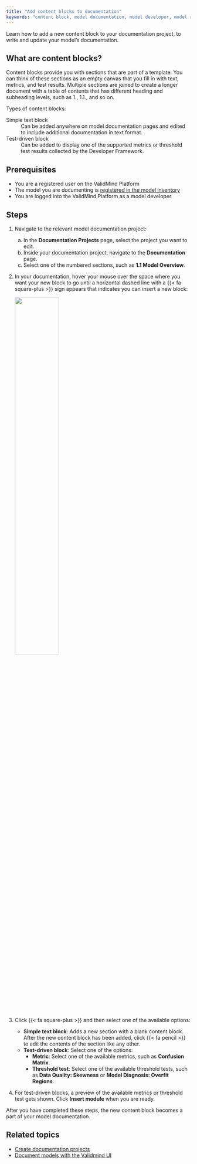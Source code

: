 ```yaml
---
title: "Add content blocks to documentation"
keywords: "content block, model documentation, model developer, model risk management, ValidMind"
---
```


Learn how to add a new content block to your documentation project, to write and update your model's documentation. 

## What are content blocks? 

Content blocks provide you with sections that are part of a template. You can think of these sections as an empty canvas that you fill in with text, metrics, and test results. Multiple sections are joined to create a longer document with a table of contents that has different heading and subheading levels, such as 1., 1.1., and so on. 

Types of content blocks: 

Simple text block
: Can be added anywhere on model documentation pages and edited to include additional documentation in text format.

Test-driven block
: Can be added to display one of the supported metrics or threshold test results collected by the Developer Framework.

## Prerequisites

- You are a registered user on the ValidMind Platform
- The model you are documenting is [registered in the model inventory](register-models.qmd)
- You are logged into the ValidMind Platform as a model developer

## Steps

1. Navigate to the relevant model documentation project:

    a. In the **Documentation Projects** page, select the project you want to edit.
    b. Inside your documentation project, navigate to the **Documentation** page.
    c. Select one of the numbered sections, such as **1.1 Model Overview**. 

2. In your documentation, hover your mouse over the space where you want your new block to go until a horizontal dashed line with a {{< fa square-plus >}} sign appears that indicates you can insert a new block:

    ![](add-content-block.gif){width=50%}

3. Click {{< fa square-plus >}} and then select one of the available options: 
    
    - **Simple text block**: Adds a new section with a blank content block. After the new content block has been added, click {{< fa pencil >}} to edit the contents of the section like any other.
    - **Test-driven block**: Select one of the options:
        - **Metric**: Select one of the available metrics, such as **Confusion Matrix**.
        - **Threshold test**: Select one of the available threshold tests, such as **Data Quality: Skewness** or **Model Diagnosis: Overfit Regions**.
    
4. For test-driven blocks, a preview of the available metrics or threshold test gets shown. Click **Insert module** when you are ready.

After you have completed these steps, the new content block becomes a part of your model documentation.

<!--- TO DO We might need to revisit terminology: we talk about "block", "section", and "module", but they all seem to be names for very similar things.--->

## Related topics

- [Create documentation projects](create-documentation-project.qmd)
- [Document models with the Validmind UI](document-models-with-ui.qmd)